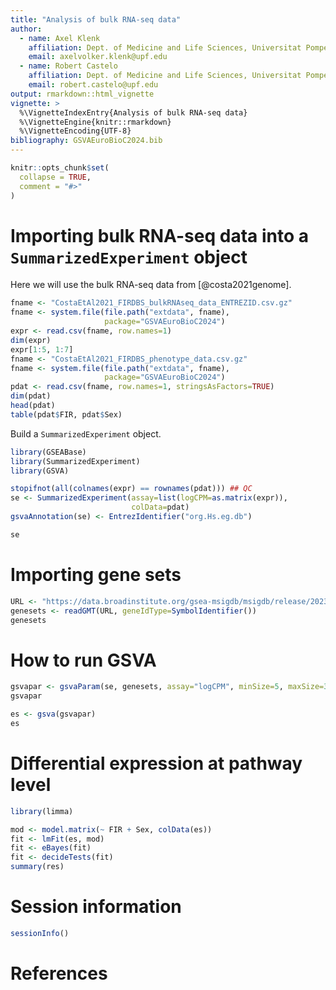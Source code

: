 ```yaml
---
title: "Analysis of bulk RNA-seq data"
author:
  - name: Axel Klenk
    affiliation: Dept. of Medicine and Life Sciences, Universitat Pompeu Fabra, Barcelona
    email: axelvolker.klenk@upf.edu
  - name: Robert Castelo
    affiliation: Dept. of Medicine and Life Sciences, Universitat Pompeu Fabra, Barcelona
    email: robert.castelo@upf.edu
output: rmarkdown::html_vignette
vignette: >
  %\VignetteIndexEntry{Analysis of bulk RNA-seq data}
  %\VignetteEngine{knitr::rmarkdown}
  %\VignetteEncoding{UTF-8}
bibliography: GSVAEuroBioC2024.bib
---
```



```r
knitr::opts_chunk$set(
  collapse = TRUE,
  comment = "#>"
)
```

# Importing bulk RNA-seq data into a `SummarizedExperiment` object

Here we will use the bulk RNA-seq data from [@costa2021genome].

```r
fname <- "CostaEtAl2021_FIRDBS_bulkRNAseq_data_ENTREZID.csv.gz"
fname <- system.file(file.path("extdata", fname),
                     package="GSVAEuroBioC2024")
expr <- read.csv(fname, row.names=1)
dim(expr)
expr[1:5, 1:7]
fname <- "CostaEtAl2021_FIRDBS_phenotype_data.csv.gz"
fname <- system.file(file.path("extdata", fname),
                     package="GSVAEuroBioC2024")
pdat <- read.csv(fname, row.names=1, stringsAsFactors=TRUE)
dim(pdat)
head(pdat)
table(pdat$FIR, pdat$Sex)
```

Build a `SummarizedExperiment` object.

```r
library(GSEABase)
library(SummarizedExperiment)
library(GSVA)

stopifnot(all(colnames(expr) == rownames(pdat))) ## QC
se <- SummarizedExperiment(assay=list(logCPM=as.matrix(expr)),
                           colData=pdat)
gsvaAnnotation(se) <- EntrezIdentifier("org.Hs.eg.db")

se
```

# Importing gene sets

```r
URL <- "https://data.broadinstitute.org/gsea-msigdb/msigdb/release/2023.2.Hs/c7.immunesigdb.v2023.2.Hs.symbols.gmt"
genesets <- readGMT(URL, geneIdType=SymbolIdentifier())
genesets
```

# How to run GSVA

```r
gsvapar <- gsvaParam(se, genesets, assay="logCPM", minSize=5, maxSize=300)
gsvapar
```

```r
es <- gsva(gsvapar)
es
```

# Differential expression at pathway level

```r
library(limma)

mod <- model.matrix(~ FIR + Sex, colData(es))
fit <- lmFit(es, mod)
fit <- eBayes(fit)
fit <- decideTests(fit)
summary(res)
```

# Session information

```r
sessionInfo()
```

# References
